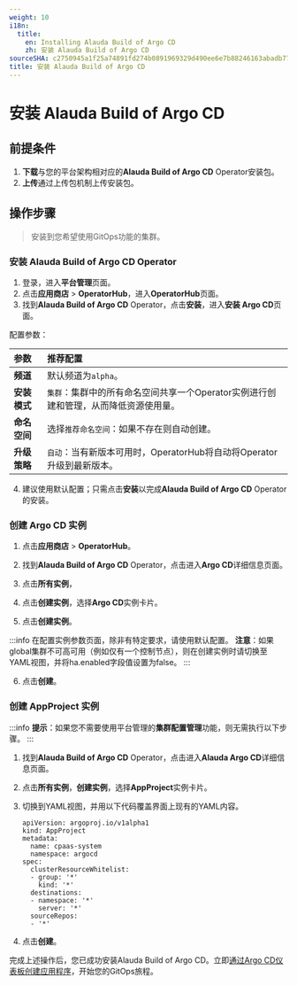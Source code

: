 ```yaml
---
weight: 10
i18n:
  title:
    en: Installing Alauda Build of Argo CD
    zh: 安装 Alauda Build of Argo CD
sourceSHA: c2750945a1f25a74891fd274b0891969329d490ee6e7b88246163abadb7791bd
title: 安装 Alauda Build of Argo CD
---
```


# 安装 Alauda Build of Argo CD

## 前提条件

1. **下载**与您的平台架构相对应的**Alauda Build of Argo CD** Operator安装包。
2. **上传**通过上传包机制上传安装包。

## 操作步骤

> 安装到您希望使用GitOps功能的集群。

### 安装 Alauda Build of Argo CD Operator

1. 登录，进入**平台管理**页面。
2. 点击**应用商店** > **OperatorHub**，进入**OperatorHub**页面。
3. 找到**Alauda Build of Argo CD** Operator，点击**安装**，进入**安装 Argo CD**页面。

配置参数：

| **参数**             | **推荐配置**                                                                                                                                       |
| :------------------- | :------------------------------------------------------------------------------------------------------------------------------------------------ |
| **频道**             | 默认频道为`alpha`。                                                                                                                                 |
| **安装模式**         | `集群`：集群中的所有命名空间共享一个Operator实例进行创建和管理，从而降低资源使用量。                                                                 |
| **命名空间**         | 选择`推荐命名空间`：如果不存在则自动创建。                                                                                                         |
| **升级策略**         | `自动`：当有新版本可用时，OperatorHub将自动将Operator升级到最新版本。                                                                              |

4. 建议使用默认配置；只需点击**安装**以完成**Alauda Build of Argo CD** Operator的安装。

### 创建 Argo CD 实例

1. 点击**应用商店** > **OperatorHub**。

2. 找到**Alauda Build of Argo CD** Operator，点击进入**Argo CD**详细信息页面。

3. 点击**所有实例**，

4. 点击**创建实例**，选择**Argo CD**实例卡片。

5. 点击**创建实例**。

:::info
在配置实例参数页面，除非有特定要求，请使用默认配置。
**注意**：如果global集群不可高可用（例如仅有一个控制节点），则在创建实例时请切换至YAML视图，并将ha.enabled字段值设置为false。
:::

6. 点击**创建**。

### 创建 AppProject 实例

:::info
**提示**：如果您不需要使用平台管理的**集群配置管理**功能，则无需执行以下步骤。
:::

1. 找到**Alauda Build of Argo CD** Operator，点击进入**Alauda Argo CD**详细信息页面。

2. 点击**所有实例**，**创建实例**，选择**AppProject**实例卡片。

3. 切换到YAML视图，并用以下代码覆盖界面上现有的YAML内容。

   ```
   apiVersion: argoproj.io/v1alpha1
   kind: AppProject
   metadata:
     name: cpaas-system
     namespace: argocd
   spec:
     clusterResourceWhitelist:
     - group: '*'
       kind: '*'
     destinations:
     - namespace: '*'
       server: '*'
     sourceRepos:
     - '*'
   ```

4. 点击**创建**。

完成上述操作后，您已成功安装Alauda Build of Argo CD。立即[通过Argo CD仪表板创建应用程序](../how_to/create_application_by_argocd_dashoard.mdx)，开始您的GitOps旅程。
